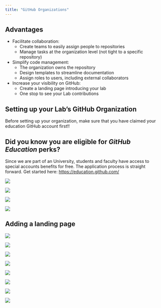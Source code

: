 ```yaml
---
title: "GitHub Organizations"
---
```


## Advantages

- Facilitate collaboration: 
  - Create teams to easily assign people to repositories
  - Manage tasks at the organization level (not tight to a specific repository)
- Simplify code management:
  - The organization owns the repository
  - Design templates to streamline documentation
  - Assign roles to users, including external collaborators
- Increase your visibility on GitHub:
  - Create a landing page introducing your lab
  - One stop to see your Lab contributions

## Setting up your Lab's GitHub Organization

Before setting up your organization, make sure that you have claimed your education GitHub account first!! 

::: {.callout-tip}
## Did you know you are eligible for _GitHub Education_ perks?

Since we are part of an University, students and faculty have access to special accounts benefits for free. The application process is straight forward. Get started here: <https://education.github.com/>
:::


![](img/github_org_setup-01_create_menu.png)

![](img/github_org_setup-02_select_free.png)

![](img/github_org_setup-03_setup.png)

![](img/github_org_setup-04 )



## Adding a landing page

![](img/github_org-01_no_landingpage.png)

![](img/github_org-02_start_landingpage.png)

![](img/github_org-03_landingpage_reop.png)

![](img/github_org-04_landingpage_repo_filled.png)

![](img/github_org-05_landingpage_repo_created.png)

![](img/github_org-06_landingpage_readme.png)

![](img/github_org-07_landingpage_readme_fille.png)

![](img/github_org-08_with_landingpage.png)